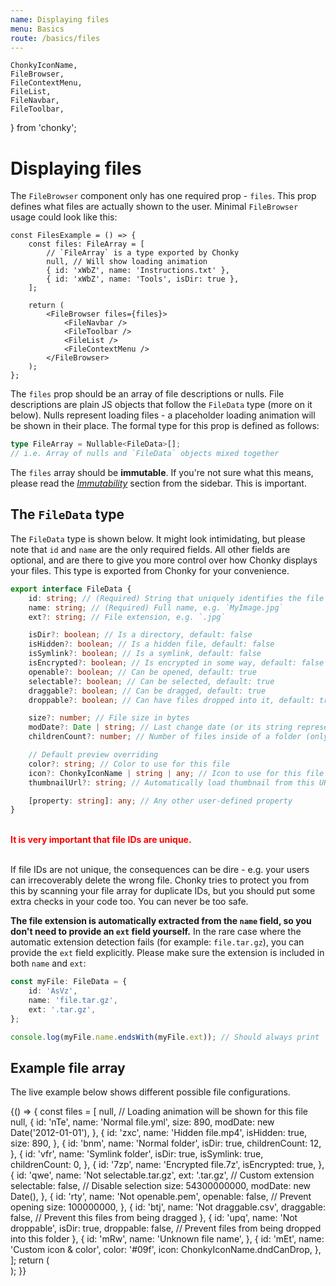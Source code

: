 ```yaml
---
name: Displaying files
menu: Basics
route: /basics/files
---
```


    ChonkyIconName,
    FileBrowser,
    FileContextMenu,
    FileList,
    FileNavbar,
    FileToolbar,
} from 'chonky';

# Displaying files

The `FileBrowser` component only has one required prop - `files`. This prop defines
what files are actually shown to the user. Minimal `FileBrowser` usage could look
like this:

```tsx
const FilesExample = () => {
    const files: FileArray = [
        // `FileArray` is a type exported by Chonky
        null, // Will show loading animation
        { id: 'xWbZ', name: 'Instructions.txt' },
        { id: 'xWbZ', name: 'Tools', isDir: true },
    ];

    return (
        <FileBrowser files={files}>
            <FileNavbar />
            <FileToolbar />
            <FileList />
            <FileContextMenu />
        </FileBrowser>
    );
};
```

The `files` prop should be an array of file descriptions or nulls. File
descriptions are plain JS objects that follow the `FileData` type (more on it below).
Nulls represent loading files - a placeholder loading animation will be shown in
their place. The formal type for this prop is defined as follows:

```ts
type FileArray = Nullable<FileData>[];
// i.e. Array of nulls and `FileData` objects mixed together
```

The `files` array should be **immutable**. If you're not sure what this means, please
read the [_Immutability_](/installation-usage) section from the sidebar. This is
important.

## The `FileData` type

The `FileData` type is shown below. It might look intimidating, but please note that
`id` and `name` are the only required fields. All other fields are optional, and are
there to give you more control over how Chonky displays your files. This type is
exported from Chonky for your convenience.

```ts
export interface FileData {
    id: string; // (Required) String that uniquely identifies the file
    name: string; // (Required) Full name, e.g. `MyImage.jpg`
    ext?: string; // File extension, e.g. `.jpg`

    isDir?: boolean; // Is a directory, default: false
    isHidden?: boolean; // Is a hidden file, default: false
    isSymlink?: boolean; // Is a symlink, default: false
    isEncrypted?: boolean; // Is encrypted in some way, default: false
    openable?: boolean; // Can be opened, default: true
    selectable?: boolean; // Can be selected, default: true
    draggable?: boolean; // Can be dragged, default: true
    droppable?: boolean; // Can have files dropped into it, default: true for folders

    size?: number; // File size in bytes
    modDate?: Date | string; // Last change date (or its string representation)
    childrenCount?: number; // Number of files inside of a folder (only for folders)

    // Default preview overriding
    color?: string; // Color to use for this file
    icon?: ChonkyIconName | string | any; // Icon to use for this file
    thumbnailUrl?: string; // Automatically load thumbnail from this URL

    [property: string]: any; // Any other user-defined property
}
```

<br />

<span style="color: red; font-weight: bold;">
    It is very important that file IDs are unique.
</span>
<br />
<br />

If file IDs are not unique, the consequences can be dire - e.g. your users can
irrecoverably delete the wrong file. Chonky tries to protect you from this by scanning
your file array for duplicate IDs, but you should put some extra checks in your code
too. You can never be too safe.

**The file extension is automatically extracted from the `name` field, so you don't
need to provide an `ext` field yourself.** In the rare case where the automatic
extension detection fails (for example: `file.tar.gz`), you can provide the `ext`
field explicitly. Please make sure the extension is included in both `name` and `ext`:

```ts
const myFile: FileData = {
    id: 'AsVz',
    name: 'file.tar.gz',
    ext: '.tar.gz',
};

console.log(myFile.name.endsWith(myFile.ext)); // Should always print `true`
```

## Example file array

The live example below shows different possible file configurations.

<Playground>
    {() => {
        const files = [
            null, // Loading animation will be shown for this file
            null,
            {
                id: 'nTe',
                name: 'Normal file.yml',
                size: 890,
                modDate: new Date('2012-01-01'),
            },
            {
                id: 'zxc',
                name: 'Hidden file.mp4',
                isHidden: true,
                size: 890,
            },
            {
                id: 'bnm',
                name: 'Normal folder',
                isDir: true,
                childrenCount: 12,
            },
            {
                id: 'vfr',
                name: 'Symlink folder',
                isDir: true,
                isSymlink: true,
                childrenCount: 0,
            },
            {
                id: '7zp',
                name: 'Encrypted file.7z',
                isEncrypted: true,
            },
            {
                id: 'qwe',
                name: 'Not selectable.tar.gz',
                ext: '.tar.gz', // Custom extension
                selectable: false, // Disable selection
                size: 54300000000,
                modDate: new Date(),
            },
            {
                id: 'rty',
                name: 'Not openable.pem',
                openable: false, // Prevent opening
                size: 100000000,
            },
            {
                id: 'btj',
                name: 'Not draggable.csv',
                draggable: false, // Prevent this files from being dragged
            },
            {
                id: 'upq',
                name: 'Not droppable',
                isDir: true,
                droppable: false, // Prevent files from being dropped into this folder
            },
            {
                id: 'mRw',
                name: 'Unknown file name',
            },
            {
                id: 'mEt',
                name: 'Custom icon & color',
                color: '#09f',
                icon: ChonkyIconName.dndCanDrop,
            },
        ];
        return (
            <div style={{ height: 700 }}>
                <FileBrowser files={files}>
                    <FileNavbar />
                    <FileToolbar />
                    <FileList />
                    <FileContextMenu />
                </FileBrowser>
            </div>
        );
    }}
</Playground>

